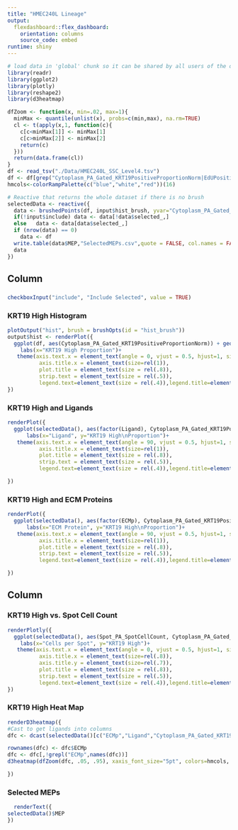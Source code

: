 ```yaml
---
title: "HMEC240L Lineage"
output: 
  flexdashboard::flex_dashboard:
    orientation: columns
    source_code: embed
runtime: shiny
---
```


```r
# load data in 'global' chunk so it can be shared by all users of the dashboard
library(readr)
library(ggplot2)
library(plotly)
library(reshape2)
library(d3heatmap)

dfZoom <- function(x, min=.02, max=1){
  minMax <- quantile(unlist(x), probs=c(min,max), na.rm=TRUE)
  cl <- t(apply(x,1, function(c){
    c[c<minMax[1]] <- minMax[1]
    c[c>minMax[2]] <- minMax[2]
    return(c)
  }))
  return(data.frame(cl))
}
df <- read_tsv("./Data/HMEC240L_SSC_Level4.tsv")
df <- df[grep("Cytoplasm_PA_Gated_KRT19PositiveProportionNorm|EdUPositiveProportionNorm$|Spot_PA_SpotCellCount$|MEP|ECMp$|^Ligand$",colnames(df), value=TRUE)]
hmcols<-colorRampPalette(c("blue","white","red"))(16)

```


```r
# Reactive that returns the whole dataset if there is no brush
selectedData <- reactive({
  data <- brushedPoints(df, input$hist_brush, yvar="Cytoplasm_PA_Gated_KRT19PositiveProportionNorm",allRows = TRUE)
  if(!input$include) data <- data[!data$selected_,]
  else   data <- data[data$selected_,]
  if (nrow(data) == 0)
    data <- df
  write.table(data$MEP,"SelectedMEPs.csv",quote = FALSE, col.names = FALSE,row.names = FALSE)
  data
})
```

Column {data-width=500}
-----------------------------------------------------------------------

###  {data-width=450}


```r
checkboxInput("include", "Include Selected", value = TRUE)
```


### KRT19 High Histogram {data-width=450}

```r

plotOutput("hist", brush = brushOpts(id = "hist_brush"))
output$hist <- renderPlot({
  ggplot(df, aes(Cytoplasm_PA_Gated_KRT19PositiveProportionNorm)) + geom_histogram(binwidth = .001)+
    labs(x="KRT19 High Proportion")+
   theme(axis.text.x = element_text(angle = 0, vjust = 0.5, hjust=1, size=rel(.8)),
          axis.title.x = element_text(size=rel(1)),
          plot.title = element_text(size = rel(.8)),
          strip.text = element_text(size = rel(.5)),
          legend.text=element_text(size = rel(.4)),legend.title=element_text(size = rel(.3)))
})
```


### KRT19 High and Ligands {data-width=450}

```r
renderPlot({
  ggplot(selectedData(), aes(factor(Ligand), Cytoplasm_PA_Gated_KRT19PositiveProportionNorm))  + geom_boxplot()+
      labs(x="Ligand", y="KRT19 High\nProportion")+
   theme(axis.text.x = element_text(angle = 90, vjust = 0.5, hjust=1, size=rel(.8)),
          axis.title.x = element_text(size=rel(1)),
          plot.title = element_text(size = rel(.8)),
          strip.text = element_text(size = rel(.5)),
          legend.text=element_text(size = rel(.4)),legend.title=element_text(size = rel(.3)))

})
```



### KRT19 High and ECM Proteins {data-width=450}

```r
renderPlot({
  ggplot(selectedData(), aes(factor(ECMp), Cytoplasm_PA_Gated_KRT19PositiveProportionNorm))  + geom_boxplot()+
      labs(x="ECM Protein", y="KRT19 High\nProportion")+
   theme(axis.text.x = element_text(angle = 90, vjust = 0.5, hjust=1, size=rel(.8)),
          axis.title.x = element_text(size=rel(1)),
          plot.title = element_text(size = rel(.8)),
          strip.text = element_text(size = rel(.5)),
          legend.text=element_text(size = rel(.4)),legend.title=element_text(size = rel(.3)))

})
```


Column {data-width=500}
-----------------------------------------------------------------------


### KRT19 High vs. Spot Cell Count {data-width=450}

```r
renderPlotly({
  ggplot(selectedData(), aes(Spot_PA_SpotCellCount, Cytoplasm_PA_Gated_KRT19PositiveProportionNorm, text=MEP))  + geom_point()+
    labs(x="Cells per Spot", y="KRT19 High")+
   theme(axis.text.x = element_text(angle = 0, vjust = 0.5, hjust=1, size=rel(.8)),
          axis.title.x = element_text(size=rel(.8)),
          axis.title.y = element_text(size=rel(.7)),
          plot.title = element_text(size = rel(.8)),
          strip.text = element_text(size = rel(.5)),
          legend.text=element_text(size = rel(.4)),legend.title=element_text(size = rel(.3)))
})
```


### KRT19 High Heat Map {data-width=450}

```r

renderD3heatmap({
#Cast to get ligands into columns
dfc <- dcast(selectedData()[c("ECMp","Ligand","Cytoplasm_PA_Gated_KRT19PositiveProportionNorm")],ECMp~Ligand, value.var = "Cytoplasm_PA_Gated_KRT19PositiveProportionNorm")

rownames(dfc) <- dfc$ECMp
dfc <- dfc[,!grepl("ECMp",names(dfc))]
d3heatmap(dfZoom(dfc, .05, .95), xaxis_font_size="5pt", colors=hmcols, yaxis_font_size="4pt",Rowv = FALSE, Colv=FALSE)

})

```


### Selected MEPs {data-width=450}

```r

  renderText({
selectedData()$MEP
})

```
